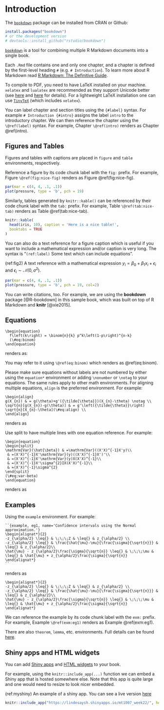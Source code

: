 # Introduction {#intro}

The [`bookdown`](https://bookdown.org/yihui/bookdown/) package can be installed from CRAN or Github:

```r
install.packages("bookdown")
# or the development version
# devtools::install_github("rstudio/bookdown")
```

[`bookdown`](https://bookdown.org/yihui/bookdown/) is a tool for combining multiple R Markdown documents into a single book.

Each `.Rmd` file contains one and only one chapter, and a chapter is defined by the first-level heading `#` (e.g. `# Introduction`). 
To learn more about R Markdown read [R Markdown: The Definitive Guide](https://bookdown.org/yihui/rmarkdown/).  

To compile to PDF, you need to have LaTeX installed on your machine. `xelatex` and `lualatex` are recommended as they support Unicode better 
(see [here](https://tex.stackexchange.com/questions/3393/what-is-xetex-exactly-and-why-should-i-use-it) and [here](https://tex.stackexchange.com/questions/36/differences-between-luatex-context-and-xetex) for details).
For a lightweight LaTeX installation one can use [`TinyTeX`](https://yihui.org/tinytex/) (which includes `xelatex`).

You can label chapter and section titles using the `{#label}` syntax. For example `# Introduction {#intro}` assigns the label `intro` to the introductory chapter. 
We can then reference the chapter using the `\@ref(label)` syntax. For example, Chapter `\@ref(intro)` renders as Chapter \@ref(intro). 

## Figures and Tables

Figures and tables with captions are placed in `figure` and `table` environments, respectively.

Reference a figure by its code chunk label with the `fig:` prefix. For example, Figure `\@ref(fig:nice-fig)` renders as Figure \@ref(fig:nice-fig).

```r
par(mar = c(4, 4, .1, .1))
plot(pressure, type = 'b', pch = 19)
```

Similarly, tables generated by `knitr::kable()` can be referenced by their code chunk label with the `tab:` prefix. For example, Table `\@ref(tab:nice-tab)` renders as Table \@ref(tab:nice-tab).

```r
knitr::kable(
  head(iris, 10), caption = 'Here is a nice table!',
  booktabs = TRUE
)
```

You can also do a text reference for a figure caption which is useful if you want to include a mathematical expression and/or caption is very long. The syntax is "`(ref:label)` Some text which can include equations". 

(ref:fig2) A text reference with a mathematical expression $y_i=\beta_0 + \beta_1x_i + \epsilon_i$ and $\epsilon_i \sim \mathcal{N}(0, \sigma^2)$. 

```r
par(mar = c(4, 4, .1, .1))
plot(pressure, type = 'b', pch = 19, col=2)
```

You can write citations, too. For example, we are using the **bookdown** package [@R-bookdown] in this sample book, which was built on top of R Markdown and **knitr** [@xie2015].

## Equations

````
\begin{equation} 
  f\left(k\right) = \binom{n}{k} p^k\left(1-p\right)^{n-k}
  (\#eq:binom)
\end{equation} 
````

renders as:

\begin{equation} 
  f\left(k\right) = \binom{n}{k} p^k\left(1-p\right)^{n-k}
  (\#eq:binom)
\end{equation} 

You may refer to it using `\@ref(eq:binom)` which renders as \@ref(eq:binom).

Please make sure equations \index{equations} without labels are not numbered by either using the `equation*` environment or adding `\nonumber` or `\notag` to your equations. The same rules apply to other math environments. For aligning multiple equations, `align` is the preferred environment. For example:\index{align}    

````
\begin{align} 
g(X_{n}) & = g(\theta)+g'({\tilde{\theta}})(X_{n}-\theta) \notag \\
\sqrt{n}[g(X_{n})-g(\theta)] & = g'\left({\tilde{\theta}}\right) 
\sqrt{n}[X_{n}-\theta](\#eq:align) \\
\end{align} 
````

renders as

\begin{align} 
g(X_{n}) & = g(\theta)+g'({\tilde{\theta}})(X_{n}-\theta) \notag \\
\sqrt{n}[g(X_{n})-g(\theta)] & = g'\left({\tilde{\theta}}\right) 
\sqrt{n}[X_{n}-\theta](\#eq:align) \\
\end{align} 

Use split to have multiple lines with one equation reference. For example:

````
\begin{equation} 
\begin{split}
\mathrm{Var}(\hat{\beta}) & =\mathrm{Var}((X'X)^{-1}X'y)\\
 & =(X'X)^{-1}X'\mathrm{Var}(y)((X'X)^{-1}X')'\\
 & =(X'X)^{-1}X'\mathrm{Var}(y)X(X'X)^{-1}\\
 & =(X'X)^{-1}X'\sigma^{2}IX(X'X)^{-1}\\
 & =(X'X)^{-1}\sigma^{2}
\end{split}
(\#eq:var-beta)
\end{equation} 
````
renders as

\begin{equation} 
\begin{split}
\mathrm{Var}(\hat{\beta}) & =\mathrm{Var}((X'X)^{-1}X'y)\\
 & =(X'X)^{-1}X'\mathrm{Var}(y)((X'X)^{-1}X')'\\
 & =(X'X)^{-1}X'\mathrm{Var}(y)X(X'X)^{-1}\\
 & =(X'X)^{-1}X'\sigma^{2}IX(X'X)^{-1}\\
 & =(X'X)^{-1}\sigma^{2}
\end{split}
(\#eq:var-beta)
\end{equation} 

## Examples

Using the `example` environment. For example: \index{confidence intervals}

````
``{example, eg1, name='Confidence intervals using the Normal approximation.'}
\begin{alignat*}{2}
-z_{\alpha/2} \leq{} & \;\;\;Z & \leq{} & z_{\alpha/2} \\
-z_{\alpha/2} \leq{} & \frac{\hat{\mu}-\mu}{\frac{\sigma}{\sqrt{n}}} & \leq{} & z_{\alpha/2}\\
\hat{\mu} - z_{\alpha/2}\frac{\sigma}{\sqrt{n}} \leq{} & \;\;\;\mu & \leq{} & \hat{\mu} + z_{\alpha/2}\frac{\sigma}{\sqrt{n}}
\end{alignat*}
``
````
renders as

```example
\begin{alignat*}{2}
-z_{\alpha/2} \leq{} & \;\;\;Z & \leq{} & z_{\alpha/2} \\
-z_{\alpha/2} \leq{} & \frac{\hat{\mu}-\mu}{\frac{\sigma}{\sqrt{n}}} & \leq{} & z_{\alpha/2}\\
\hat{\mu} - z_{\alpha/2}\frac{\sigma}{\sqrt{n}} \leq{} & \;\;\;\mu & \leq{} & \hat{\mu} + z_{\alpha/2}\frac{\sigma}{\sqrt{n}}
\end{alignat*}
```

We can reference the example by its code chunk label with the `exm:` prefix. For example, Example `\@ref(exm:eg1)` renders as Example \@ref(exm:eg1). 

There are also `theorem`, `lemma`, etc. environments. Full details can be found [here](https://bookdown.org/yihui/bookdown/markdown-extensions-by-bookdown.html).

## Shiny apps and HTML widgets

You can add [Shiny apps](https://bookdown.org/yihui/bookdown/web-pages-and-shiny-apps.html) and [HTML widgets](https://bookdown.org/yihui/bookdown/html-widgets.html) to your book.

For example, using the `knitr::include_app(...)` function we can embed a Shiny app that is hosted somewhere else. 
Note that this app is quite large and one would need to resize to look nicer embedded.

(ref:myshiny) An example of a shiny app. You can see a live version [here](https://lindesaysh.shinyapps.io/mt1007_week22/)

```r
knitr::include_app("https://lindesaysh.shinyapps.io/mt1007_week22/", height='600px')
```